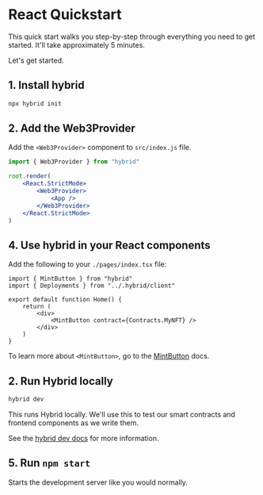 # React Quickstart

This quick start walks you step-by-step through everything you need to get started. It'll take approximately 5 minutes.

Let's get started.

## 1. Install hybrid

```sh
npx hybrid init
```

## 2. Add the Web3Provider

Add the `<Web3Provider>` component to `src/index.js` file.

```jsx
import { Web3Provider } from "hybrid"

root.render(
	<React.StrictMode>
		<Web3Provider>
			<App />
		</Web3Provider>
	</React.StrictMode>
)
```

## 4. Use hybrid in your React components

Add the following to your `./pages/index.tsx` file:

```tsx
import { MintButton } from "hybrid"
import { Deployments } from "../.hybrid/client"

export default function Home() {
	return (
		<div>
			<MintButton contract={Contracts.MyNFT} />
		</div>
	)
}
```

To learn more about `<MintButton>`, go to the [MintButton](/docs/components/MintButton) docs.

## 2. Run Hybrid locally

```sh
hybrid dev
```

This runs Hybrid locally. We'll use this to test our smart contracts and frontend components as we write them.

See the [hybrid dev docs](/docs/cli#dev) for more information.

## 5. Run `npm start`

Starts the development server like you would normally.
